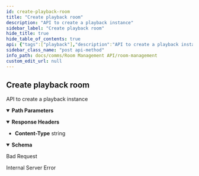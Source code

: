 ```yaml
---
id: create-playback-room
title: "Create playback room"
description: "API to create a playback instance"
sidebar_label: "Create playback room"
hide_title: true
hide_table_of_contents: true
api: {"tags":["playback"],"description":"API to create a playback instance","parameters":[{"name":"roomid","in":"path","description":"ID of room to return","required":true,"schema":{"type":"string"},"example":"f81d4fae-7dec-11d0-a765-00a0c91e6bf6"}],"responses":{"200":{"headers":{"Content-Type":{"schema":{"type":"string","example":"application/json"}}},"content":{"application/json":{"schema":{"type":"object","properties":{"id":{"type":"string"},"duration_in_seconds":{"type":"string"}}},"example":{"id":"df91094f-1fdd-4be6-a8c6-e4038ccc87f1","duration_in_seconds":3600000}}}},"400":{"description":"Bad Request"},"500":{"description":"Internal Server Error"}},"method":"post","path":"/playback/rooms/{roomid}","servers":[{"url":"http://app-room-mgmt.dev2.ar2","description":"Default server"}],"info":{"title":"Room Management","version":"1.0.0","description":"API for room management HTTP server"},"postman":{"name":"Create playback room","description":{"content":"API to create a playback instance","type":"text/plain"},"url":{"path":["playback","rooms",":roomid"],"host":["{{baseUrl}}"],"query":[],"variable":[{"disabled":false,"description":{"content":"(Required) ID of room to return","type":"text/plain"},"type":"any","value":"","key":"roomid"}]},"header":[{"key":"Accept","value":"application/json"}],"method":"POST"}}
sidebar_class_name: "post api-method"
info_path: docs/comms/Room Management API/room-management
custom_edit_url: null
---
```



## Create playback room



API to create a playback instance

<details style={{"marginBottom":"1rem"}} data-collapsed={false} open={true}><summary style={{}}><strong>Path Parameters</strong></summary><div><ul><ParamsItem className={"paramsItem"} param={{"name":"roomid","in":"path","description":"ID of room to return","required":true,"schema":{"type":"string"},"example":"f81d4fae-7dec-11d0-a765-00a0c91e6bf6"}}></ParamsItem></ul></div></details><div><ApiTabs><TabItem label={"200"} value={"200"}><div></div><details style={{"textAlign":"left","marginBottom":"1rem"}} data-collaposed={true} open={false}><summary style={{}}><strong>Response Headers</strong></summary><ul style={{"marginLeft":"1rem"}}><li className={"schemaItem"}><summary style={{}}><strong>Content-Type</strong><span style={{"opacity":"0.6"}}> string</span></summary><div></div></li></ul></details><div><MimeTabs schemaType={"response"}><TabItem label={"application/json"} value={"application/json"}><SchemaTabs><TabItem label={"Schema"} value={"Schema"}><details style={{}} data-collapsed={false} open={true}><summary style={{"textAlign":"left"}}><strong>Schema</strong></summary><div style={{"textAlign":"left","marginLeft":"1rem"}}></div><ul style={{"marginLeft":"1rem"}}><SchemaItem collapsible={false} name={"id"} required={false} deprecated={undefined} schemaDescription={undefined} schemaName={"string"} qualifierMessage={undefined} defaultValue={undefined}></SchemaItem><SchemaItem collapsible={false} name={"duration_in_seconds"} required={false} deprecated={undefined} schemaDescription={undefined} schemaName={"string"} qualifierMessage={undefined} defaultValue={undefined}></SchemaItem></ul></details></TabItem><TabItem label={"Example (from schema)"} value={"Example (from schema)"}><ResponseSamples responseExample={"{\n  \"id\": \"string\",\n  \"duration_in_seconds\": \"string\"\n}"} language={"json"}></ResponseSamples></TabItem><TabItem label={"Example"} value={"Example"}><ResponseSamples responseExample={"{\n  \"id\": \"df91094f-1fdd-4be6-a8c6-e4038ccc87f1\",\n  \"duration_in_seconds\": 3600000\n}"} language={"json"}></ResponseSamples></TabItem></SchemaTabs></TabItem></MimeTabs></div></TabItem><TabItem label={"400"} value={"400"}><div>

Bad Request

</div><div></div></TabItem><TabItem label={"500"} value={"500"}><div>

Internal Server Error

</div><div></div></TabItem></ApiTabs></div>
      